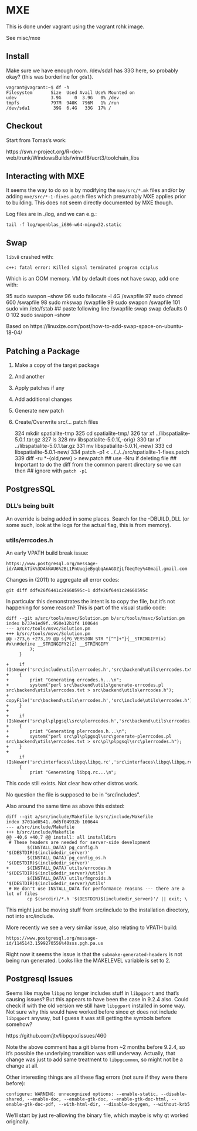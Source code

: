 # MXE

This is done under vagrant using the vagrant rchk image.

See misc/mxe

## Install

Make sure we have enough room.  /dev/sda1 has 33G here, so probably okay? (this
was borderline for `gdal`).

```
vagrant@vagrant:~$ df -h
Filesystem       Size  Used Avail Use% Mounted on
udev             3.9G     0  3.9G   0% /dev
tmpfs            797M  940K  796M   1% /run
/dev/sda1         39G  6.4G   33G  17% /
```

## Checkout

Start from Tomas's work:

https://svn.r-project.org/R-dev-web/trunk/WindowsBuilds/winutf8/ucrt3/toolchain_libs

## Interacting with MXE

It seems the way to do so is by modifying the `mxe/src/*.mk` files and/or by
adding `mxe/src/*-1-fixes.patch` files which presumably MXE applies prior to
building.  This does not seem directly documented by MXE though.

Log files are in ./log, and we can e.g.:

    tail -f log/openblas_i686-w64-mingw32.static

## Swap

`libv8` crashed with:

    c++: fatal error: Killed signal terminated program cc1plus

Which is an OOM memory.  VM by default does not have swap, add one with:

   95  sudo swapon --show
   96  sudo fallocate -l 4G /swapfile
   97  sudo chmod 600 /swapfile
   98  sudo mkswap /swapfile
   99  sudo swapon /swapfile
  101  sudo vim /etc/fstab  ## paste following line
       /swapfile swap swap defaults 0 0
  102  sudo swapon --show

Based on https://linuxize.com/post/how-to-add-swap-space-on-ubuntu-18-04/

## Patching a Package

1. Make a copy of the target package
2. And another
3. Apply patches if any
4. Add additional changes
5. Generate new patch
6. Create/Overwrite src/... patch files

    324  mkdir spatialite-tmp
    325  cd spatialite-tmp/
    326  tar xf ../libspatialite-5.0.1.tar.gz 
    327  ls
    328  mv libspatialite-5.0.1{,-orig}
    330  tar xf ../libspatialite-5.0.1.tar.gz 
    331  mv libspatialite-5.0.1{,-new}
    333  cd libspatialite-5.0.1-new/
    334  patch -p1 < ../../../src/spatialite-1-fixes.patch 
    339  diff -ru *-{old,new} > new.patch
    ## use -Nru if deleting file
    ## Important to do the diff from the common parent directory so we can then
    ## ignore with `patch -p1`

## PostgresSQL

### DLL's being built

An override is being added in some places.  Search for the -DBUILD_DLL (or some
such, look at the logs for the actual flag, this is from memory).

### utils/errcodes.h

An early VPATH build break issue:

    https://www.postgresql.org/message-id/AANLkTik%3DAkNAU6%2BL1PnUuqjeByqbqAnAGDZjLfGeqTey%40mail.gmail.com

Changes in (2011) to aggregate all error codes:

    git diff ddfe26f6441c24660595c~1 ddfe26f6441c24660595c

In particular this demonstrates the intent is to copy the file, but it's not
happening for some reason?  This is part of the visual studio code:

```
diff --git a/src/tools/msvc/Solution.pm b/src/tools/msvc/Solution.pm
index b737e1ed9f..950e12b1f4 100644
--- a/src/tools/msvc/Solution.pm
+++ b/src/tools/msvc/Solution.pm
@@ -273,6 +273,19 @@ s{PG_VERSION_STR "[^"]+"}{__STRINGIFY(x) #x\n#define __STRINGIFY2(z) __STRINGIFY
         );
     }
 
+    if (IsNewer('src\include\utils\errcodes.h','src\backend\utils\errcodes.txt'))
+    {
+        print "Generating errcodes.h...\n";
+        system("perl src\backend\utils\generate-errcodes.pl src\backend\utils\errcodes.txt > src\backend\utils\errcodes.h");
+        copyFile('src\backend\utils\errcodes.h','src\include\utils\errcodes.h');
+    }
+
+    if (IsNewer('src\pl\plpgsql\src\plerrcodes.h','src\backend\utils\errcodes.txt'))
+    {
+        print "Generating plerrcodes.h...\n";
+        system("perl src\pl\plpgsql\src\generate-plerrcodes.pl src\backend\utils\errcodes.txt > src\pl\plpgsql\src\plerrcodes.h");
+    }
+
     if (IsNewer('src\interfaces\libpq\libpq.rc','src\interfaces\libpq\libpq.rc.in'))
     {
         print "Generating libpq.rc...\n";
```

This code still exists.  Not clear how other distros work.

No question the file is supposed to be in "src/includes".

Also around the same time as above this existed:

    diff --git a/src/include/Makefile b/src/include/Makefile
    index 3701ad0541..0d5f04932b 100644
    --- a/src/include/Makefile
    +++ b/src/include/Makefile
    @@ -40,6 +40,7 @@ install: all installdirs
     # These headers are needed for server-side development
            $(INSTALL_DATA) pg_config.h    '$(DESTDIR)$(includedir_server)'
            $(INSTALL_DATA) pg_config_os.h '$(DESTDIR)$(includedir_server)'
    +       $(INSTALL_DATA) utils/errcodes.h '$(DESTDIR)$(includedir_server)/utils'
            $(INSTALL_DATA) utils/fmgroids.h '$(DESTDIR)$(includedir_server)/utils'
     # We don't use INSTALL_DATA for performance reasons --- there are a lot of files
            cp $(srcdir)/*.h '$(DESTDIR)$(includedir_server)'/ || exit; \

This might just be moving stuff from src/include to the installation directory,
not into src/include.

More recently we see a very similar issue, also relating to VPATH build:

    https://www.postgresql.org/message-id/1145143.1599270556%40sss.pgh.pa.us

Right now it seems the issue is that the `submake-generated-headers` is not
being run generated.  Looks like the MAKELEVEL variable is set to 2.

## Postgresql Issues

Seems like maybe `libpq` no longer includes stuff in `libpgport` and that's
causing issues?  But this appears to have been the case in 9.2.4 also.  Could
check if with the old version we still have `libpgport` installed in some way.
Not sure why this would have worked before since `qt` does not include
`libpgport` anyway, but I guess it was still getting the symbols before somehow?

https://github.com/jtv/libpqxx/issues/460

Note the above comment has a git blame from ~2 months before 9.2.4, so it's
possible the underlying transition was still underway.  Actually, that change
was just to add same treatment to `libpgcommon`, so might not be a change at
all.

Other interesting things are all these flag errors (not sure if they were there
before):

    configure: WARNING: unrecognized options: --enable-static, --disable-shared, --enable-doc, --enable-gtk-doc, --enable-gtk-doc-html, --enable-gtk-doc-pdf, --with-html-dir, --disable-doxygen, --without-krb5 

We'll start by just re-allowing the binary file, which maybe is why qt worked
originally.


